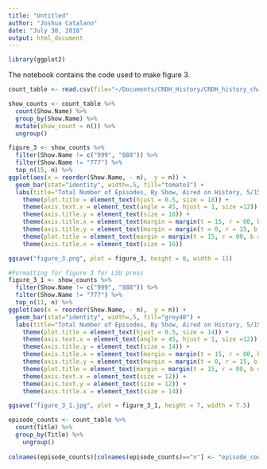```yaml
---
title: "Untitled"
author: "Joshua Catalano"
date: "July 30, 2018"
output: html_document
---
```

```r
library(ggplot2)
```

The notebook contains the code used to make figure 3. 

```r

count_table <- read.csv(file="~/Documents/CRDH_History/CRDH_history_channel/frequency_data.csv", header=TRUE, sep=",")

show_counts <- count_table %>% 
  count(Show.Name) %>% 
  group_by(Show.Name) %>% 
  mutate(show_count = n()) %>% 
  ungroup()


```



```r
figure_3 <- show_counts %>% 
  filter(Show.Name != c("999", "888")) %>%
  filter(Show.Name != "777") %>%
  top_n(15, n) %>%
ggplot(aes(x = reorder(Show.Name, - n),  y = n)) + 
  geom_bar(stat="identity", width=.5, fill="tomato3") + 
  labs(title="Total Number of Episodes, By Show, Aired on History, 5/15/18 - 6/13/18", x = "Show", y = "Number of episodes aired") + 
    theme(plot.title = element_text(hjust = 0.5, size = 18)) +
    theme(axis.text.x = element_text(angle = 45, hjust = 1, size =12)) +
    theme(axis.title.y = element_text(size = 16)) +
    theme(axis.title.x = element_text(margin = margin(t = 15, r = 00, b = 8, l = 0))) +
    theme(axis.title.y = element_text(margin = margin(t = 0, r = 15, b = 0, l = 8))) +
    theme(plot.title = element_text(margin = margin(t = 15, r = 00, b = 15, l = 0))) +
    theme(axis.title.x = element_text(size = 16)) 
```

```r
ggsave("figure_3.png", plot = figure_3, height = 8, width = 11)
```

```r
#Formatting for figure 3 for LSU press
figure_3_1 <- show_counts %>% 
  filter(Show.Name != c("999", "888")) %>%
  filter(Show.Name != "777") %>%
  top_n(11, n) %>%
ggplot(aes(x = reorder(Show.Name, - n),  y = n)) + 
  geom_bar(stat="identity", width=.5, fill="grey40") + 
  labs(title="Total Number of Episodes, By Show, Aired on History, 5/15/18 - 6/13/18", x = "Show", y = "Number of episodes aired") + 
    theme(plot.title = element_text(hjust = 0.5, size = 14)) +
    theme(axis.text.x = element_text(angle = 45, hjust = 1, size =12)) +
    theme(axis.title.y = element_text(size = 14)) +
    theme(axis.title.x = element_text(margin = margin(t = 15, r = 00, b = 8, l = 0))) +
    theme(axis.title.y = element_text(margin = margin(t = 0, r = 15, b = 0, l = 8))) +
    theme(plot.title = element_text(margin = margin(t = 15, r = 00, b = 15, l = 0))) +
    theme(axis.text.x = element_text(size = 12)) +
    theme(axis.text.y = element_text(size = 12)) +
    theme(axis.title.x = element_text(size = 14)) 
```
```r
ggsave("figure_3_1.jpg", plot = figure_3_1, height = 7, width = 7.5)
```

```r
episode_counts <- count_table %>% 
  count(Title) %>% 
  group_by(Title) %>% 
    ungroup()
  
colnames(episode_counts)[colnames(episode_counts)=="n"] <- "episode_count"

```


